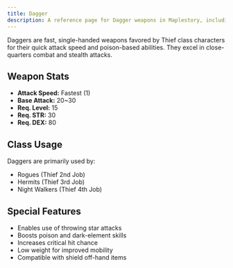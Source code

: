 ```yaml
---
title: Dagger
description: A reference page for Dagger weapons in Maplestory, including stats, usage, and classes that wield them.
---
```


Daggers are fast, single-handed weapons favored by Thief class characters for their quick attack speed and poison-based abilities. They excel in close-quarters combat and stealth attacks.

## Weapon Stats

* **Attack Speed:** Fastest (1)
* **Base Attack:** 20~30
* **Req. Level:** 15
* **Req. STR:** 30
* **Req. DEX:** 80

## Class Usage

Daggers are primarily used by:
* Rogues (Thief 2nd Job)
* Hermits (Thief 3rd Job)
* Night Walkers (Thief 4th Job)

## Special Features

* Enables use of throwing star attacks
* Boosts poison and dark-element skills
* Increases critical hit chance
* Low weight for improved mobility
* Compatible with shield off-hand items


<EquipmentLayout type="dagger"></EquipmentLayout>